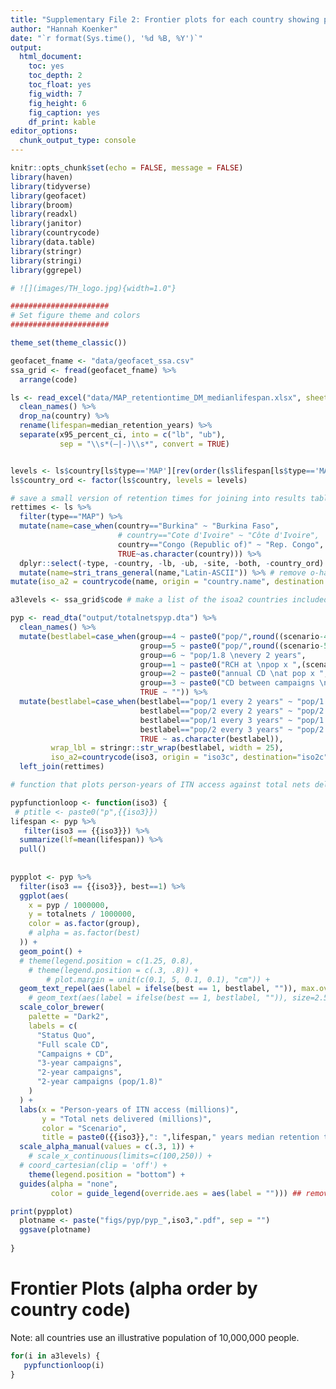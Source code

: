 ```yaml
---
title: "Supplementary File 2: Frontier plots for each country showing person-years of ITN access vs total nets required"
author: "Hannah Koenker"
date: "`r format(Sys.time(), '%d %B, %Y')`"
output:
  html_document:
    toc: yes
    toc_depth: 2
    toc_float: yes
    fig_width: 7
    fig_height: 6
    fig_caption: yes
    df_print: kable
editor_options:
  chunk_output_type: console
---
```


```r
knitr::opts_chunk$set(echo = FALSE, message = FALSE)
library(haven)
library(tidyverse)
library(geofacet)
library(broom)
library(readxl)
library(janitor)
library(countrycode)
library(data.table)
library(stringr)
library(stringi)
library(ggrepel)

# ![](images/TH_logo.jpg){width=1.0"}

######################
# Set figure theme and colors
######################

theme_set(theme_classic())

```


```r
geofacet_fname <- "data/geofacet_ssa.csv"
ssa_grid <- fread(geofacet_fname) %>% 
  arrange(code)
```

```r
ls <- read_excel("data/MAP_retentiontime_DM_medianlifespan.xlsx", sheet="Sheet1") %>%
  clean_names() %>%
  drop_na(country) %>%
  rename(lifespan=median_retention_years) %>%
  separate(x95_percent_ci, into = c("lb", "ub"),
           sep = "\\s*(–|-)\\s*", convert = TRUE)


levels <- ls$country[ls$type=='MAP'][rev(order(ls$lifespan[ls$type=='MAP']))]
ls$country_ord <- factor(ls$country, levels = levels)

# save a small version of retention times for joining into results tables:
rettimes <- ls %>% 
  filter(type=="MAP") %>% 
  mutate(name=case_when(country=="Burkina" ~ "Burkina Faso",
                        # country=="Cote d'Ivoire" ~ "Côte d'Ivoire",
                        country=="Congo (Republic of)" ~ "Rep. Congo",
                        TRUE~as.character(country))) %>% 
  dplyr::select(-type, -country, -lb, -ub, -site, -both, -country_ord) %>% 
  mutate(name=stri_trans_general(name,"Latin-ASCII")) %>% # remove o-hat from Cote d'Ivoire
mutate(iso_a2 = countrycode(name, origin = "country.name", destination = "iso2c"))

a3levels <- ssa_grid$code # make a list of the isoa2 countries included in retention times for later
```

```r
pyp <- read_dta("output/totalnetspyp.dta") %>% 
  clean_names() %>% 
  mutate(bestlabel=case_when(group==4 ~ paste0("pop/",round((scenario-400)/10, digits=1), " \nevery 3 years"),
                             group==5 ~ paste0("pop/",round((scenario-500)/10, digits=1), " \nevery 2 years"),
                             group==6 ~ "pop/1.8 \nevery 2 years",
                             group==1 ~ paste0("RCH at \npop x ",(scenario-100),"%"),
                             group==2 ~ paste0("annual CD \nat pop x ",(scenario-200),"%"),
                             group==3 ~ paste0("CD between campaigns \nat pop x ",(scenario-300),"%"),
                             TRUE ~ "")) %>% 
  mutate(bestlabel=case_when(bestlabel=="pop/1 every 2 years" ~ "pop/1.0 \nevery 2 years",
                             bestlabel=="pop/2 every 2 years" ~ "pop/2.0 \nevery 2 years",
                             bestlabel=="pop/1 every 3 years" ~ "pop/1.0 \nevery 3 years",
                             bestlabel=="pop/2 every 3 years" ~ "pop/2.0 \nevery 3 years",
                             TRUE ~ as.character(bestlabel)),
         wrap_lbl = stringr::str_wrap(bestlabel, width = 25),
         iso_a2=countrycode(iso3, origin = "iso3c", destination="iso2c")) %>% 
  left_join(rettimes)
```


```r
# function that plots person-years of ITN access against total nets delivered for each country; showing only the points within each distribution strategy that provide the maximum PYP, for readability

pypfunctionloop <- function(iso3) {
 # ptitle <- paste0("p",{{iso3}})
lifespan <- pyp %>% 
   filter(iso3 == {{iso3}}) %>% 
  summarize(lf=mean(lifespan)) %>% 
  pull()
  
            
pypplot <- pyp %>%
  filter(iso3 == {{iso3}}, best==1) %>%
  ggplot(aes(
    x = pyp / 1000000,
    y = totalnets / 1000000,
    color = as.factor(group),
    # alpha = as.factor(best)
  )) +
  geom_point() +
  # theme(legend.position = c(1.25, 0.8),
    # theme(legend.position = c(.3, .8)) +
        # plot.margin = unit(c(0.1, 5, 0.1, 0.1), "cm")) +
  geom_text_repel(aes(label = ifelse(best == 1, bestlabel, "")), max.overlaps=10, hjust=0, size=2.5) + #  force=3, xlim = c(0, 300)
    # geom_text(aes(label = ifelse(best == 1, bestlabel, "")), size=2.5, fontface="bold", hjust=-.1, vjust=-.2) +
  scale_color_brewer(
    palette = "Dark2",
    labels = c(
      "Status Quo",
      "Full scale CD",
      "Campaigns + CD",
      "3-year campaigns",
      "2-year campaigns",
      "2-year campaigns (pop/1.8)"
    )
  ) +
  labs(x = "Person-years of ITN access (millions)",
       y = "Total nets delivered (millions)",
       color = "Scenario",
       title = paste0({{iso3}},": ",lifespan," years median retention time")) +
  scale_alpha_manual(values = c(.3, 1)) +
    # scale_x_continuous(limits=c(100,250)) +
  # coord_cartesian(clip = 'off') +
    theme(legend.position = "bottom") +
  guides(alpha = "none",
         color = guide_legend(override.aes = aes(label = ""))) ## remove the "a" from the marker in legend

print(pypplot)
  plotname <- paste("figs/pyp/pyp_",iso3,".pdf", sep = "")
  ggsave(plotname)
  
}

```

# Frontier Plots (alpha order by country code)

Note: all countries use an illustrative population of 10,000,000 people.

```r
for(i in a3levels) {
   pypfunctionloop(i)
}
```
